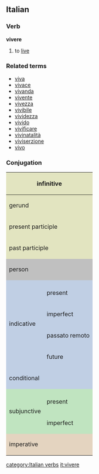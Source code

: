 ==Italian==
===Verb===
'''vivere'''

# to [[live]]

===Related terms===
*[[viva]]
*[[vivace]]
*[[vivanda]]
*[[vivente]]
*[[vivezza]]
*[[vivibile]]
*[[vividezza]]
*[[vivido]]
*[[vivificare]]
*[[vivinatalità]]
*[[viviserzione]]
*[[vivo]]

===Conjugation===

<center>
{| style="background:#F0F0F0"

|-
! colspan="3" style="background:#e2e4c0" | infinitive
| colspan="5" | vivere

|-
! colspan="3" style="background:#e2e4c0" | gerund
| colspan="5" | vivendo

|-
! colspan="3" style="background:#e2e4c0" | present participle
| colspan="5" | [[vivente]]

|-
! colspan="3" style="background:#e2e4c0" | past participle
| colspan="5" | [[vissuto]]

|-
! colspan="2" rowspan="2" style="background:#C0C0C0" | person
! colspan="3" style="background:#C0C0C0" | singular
! colspan="3" style="background:#C0C0C0" | plural

|-
! style="background:#C0C0C0;width:12.5%" | first
! style="background:#C0C0C0;width:12.5%" | second
! style="background:#C0C0C0;width:12.5%" | third
! style="background:#C0C0C0;width:12.5%" | first
! style="background:#C0C0C0;width:12.5%" | second
! style="background:#C0C0C0;width:12.5%" | third

|-
! style="background:#c0cfe4" rowspan="5" | indicative
! style="background:#c0cfe4" | 
! style="background:#c0cfe4" | io
! style="background:#c0cfe4" | tu
! style="background:#c0cfe4" | lui/lei
! style="background:#c0cfe4" | noi
! style="background:#c0cfe4" | voi
! style="background:#c0cfe4" | loro

|-
! style="height:3em;background:#c0cfe4" | present
| vivo
| vivi
| vive
| viviamo
| vivete
| vivono

|-
! style="height:3em;background:#c0cfe4" | imperfect
| vivevo
| vivevi
| viveva
| vivevamo
| vivevate
| vivevano

|-
! style="height:3em;background:#c0cfe4" | passato remoto
| vissi
| vivesti
| visse
| vivemmo
| viveste
| vissero

|-
! style="height:3em;background:#c0cfe4" | future
| vivrò
| vivrai
| vivrà
| vivremo
| vivrete
| vivranno

|-
! style="height:3em;background:#c0cfe4" colspan="2" | conditional
| vivrei
| vivresti
| vivrebbe
| vivremmo
| vivreste
| vivrebbero

|-
! style="background:#c0e4c0" rowspan="3" | subjunctive
! style="background:#c0e4c0" | 
! style="background:#c0e4c0" | che io
! style="background:#c0e4c0" | che tu
! style="background:#c0e4c0" | che lui/che lei
! style="background:#c0e4c0" | che noi
! style="background:#c0e4c0" | che voi
! style="background:#c0e4c0" | che loro

|-
! style="height:3em;background:#c0e4c0" | present
| viva
| viva
| viva
| viviamo
| viviate
| vivano

|-
! style="height:3em;background:#c0e4c0" rowspan="1" | imperfect
| vivessi
| vivessi
| vivesse
| vivessimo
| viveste
| vivessero

|-
! colspan="2" rowspan="2" style="height:3em;background:#e4d4c0" | imperative
! style="background:#e4d4c0" | -
! style="background:#e4d4c0" | tu
! style="background:#e4d4c0" | lui/lei
! style="background:#e4d4c0" | noi
! style="background:#e4d4c0" | voi
! style="background:#e4d4c0" | loro

|-
|
| vivi
| viva
| viviamo
| vivete
| vivano

|}
</center>
[[category:Italian verbs]]
[[it:vivere]]